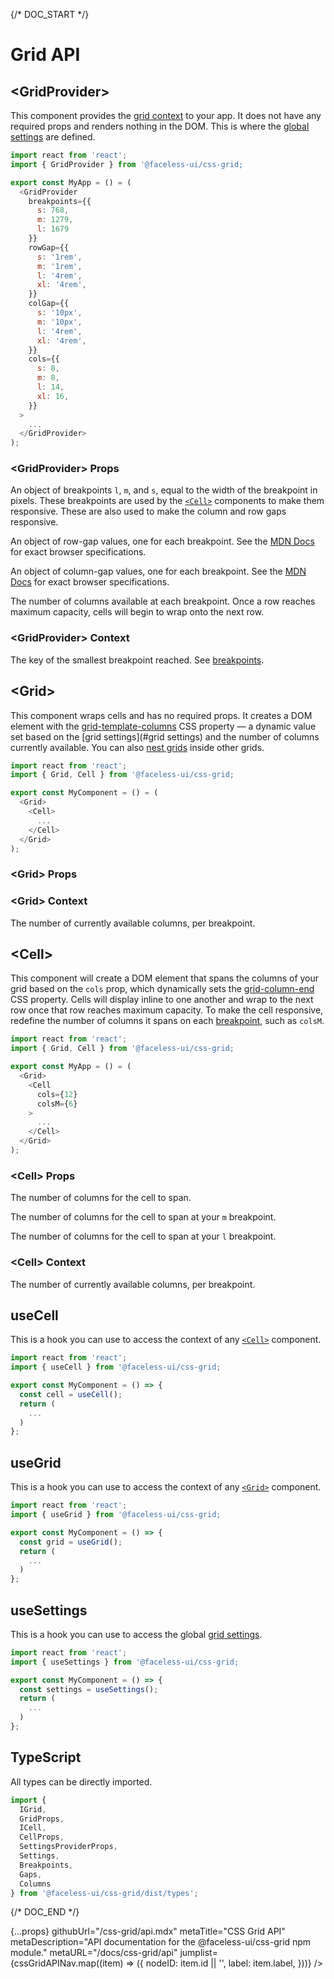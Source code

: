 
{/* DOC_START */}

# Grid API

<JumplistNode nodeID="provider">

## \<GridProvider\>

This component provides the [grid context](#gridprovider-context) to your app. It does not have any required props and renders nothing in the DOM. This is where the [global settings](#gridprovider-props) are defined.

```js
import react from 'react';
import { GridProvider } from '@faceless-ui/css-grid;

export const MyApp = () = (
  <GridProvider
    breakpoints={{
      s: 768,
      m: 1279,
      l: 1679
    }}
    rowGap={{
      s: '1rem',
      m: '1rem',
      l: '4rem',
      xl: '4rem',
    }}
    colGap={{
      s: '10px',
      m: '10px',
      l: '4rem',
      xl: '4rem',
    }}
    cols={{
      s: 8,
      m: 8,
      l: 14,
      xl: 16,
    }}
  >
    ...
  </GridProvider>
);
```

### \<GridProvider\> Props

<PropName
  name="breakpoints"
  type="object"
/>

An object of breakpoints `l`, `m`, and `s`, equal to the width of the breakpoint in pixels. These breakpoints are used by the [`<Cell>`](#cell) components to make them responsive. These are also used to make the column and row gaps responsive.

<PropName
  name="rowGap"
  type="string"
/>

An object of row-gap values, one for each breakpoint. See the [MDN Docs](https://developer.mozilla.org/en-US/docs/Web/CSS/row-gap) for exact browser specifications.

<PropName
  name="colGap"
  type="string"
/>

An object of column-gap values, one for each breakpoint. See the [MDN Docs](https://developer.mozilla.org/en-US/docs/Web/CSS/column-gap) for exact browser specifications.

<PropName
  name="cols"
  type="number"
/>

The number of columns available at each breakpoint. Once a row reaches maximum capacity, cells will begin to wrap onto the next row.

<ClassPrefix />

### \<GridProvider\> Context

<PropName
  name="smallestBreakpointReached"
  type="string"
/>

The key of the smallest breakpoint reached. See [breakpoints](#breakpoints).

<BasicContext href="#gridprovider-props" />

</JumplistNode>

<JumplistNode nodeID="grid">

## \<Grid\>

This component wraps cells and has no required props. It creates a DOM element with the [grid-template-columns](https://developer.mozilla.org/en-US/docs/Web/CSS/grid-template-columns) CSS property — a dynamic value set based on the [grid settings](#grid settings) and the number of columns currently available. You can also [nest grids](/docs/css-grid/setup#nested-grids) inside other grids.

```js
import react from 'react';
import { Grid, Cell } from '@faceless-ui/css-grid;

export const MyComponent = () = (
  <Grid>
    <Cell>
      ...
    </Cell>
  </Grid>
);
```

### \<Grid\> Props

<BasicProps />

### \<Grid\> Context

<PropName
  name="cols"
  type="object"
  isContextProp
/>

The number of currently available columns, per breakpoint.

</JumplistNode>

<JumplistNode nodeID="cell">

## \<Cell\>

This component will create a DOM element that spans the columns of your grid based on the `cols` prop, which dynamically sets the [grid-column-end](https://developer.mozilla.org/en-US/docs/Web/CSS/grid-column-end) CSS property. Cells will display inline to one another and wrap to the next row once that row reaches maximum capacity. To make the cell responsive, redefine the number of columns it spans on each [breakpoint](#breakpoints), such as `colsM`.

```js
import react from 'react';
import { Grid, Cell } from '@faceless-ui/css-grid;

export const MyApp = () = (
  <Grid>
    <Cell
      cols={12}
      colsM={6}
    >
      ...
    </Cell>
  </Grid>
);
```

### \<Cell\> Props

<PropName
  name="cols"
  type="number"
/>

The number of columns for the cell to span.

<PropName
  name="colsM"
  type="number"
/>

The number of columns for the cell to span at your `m` breakpoint.

<PropName
  name="colsL"
  type="number"
/>

The number of columns for the cell to span at your `l` breakpoint.

<BasicProps />

### \<Cell\> Context

  <PropName
    name="cols"
    type="object"
    isContextProp
  />

The number of currently available columns, per breakpoint.

</JumplistNode>

<JumplistNode nodeID="useCell">

## useCell

This is a hook you can use to access the context of any [`<Cell>`](#cell-context) component.

```js
import react from 'react';
import { useCell } from '@faceless-ui/css-grid;

export const MyComponent = () => {
  const cell = useCell();
  return (
    ...
  )
};
```

</JumplistNode>

<JumplistNode nodeID="useGrid">

## useGrid

This is a hook you can use to access the context of any [`<Grid>`](#grid-context) component.

```js
import react from 'react';
import { useGrid } from '@faceless-ui/css-grid;

export const MyComponent = () => {
  const grid = useGrid();
  return (
    ...
  )
};
```

</JumplistNode>

<JumplistNode nodeID="useSettings">

## useSettings

This is a hook you can use to access the global [grid settings](#gridprovider-context).

```js
import react from 'react';
import { useSettings } from '@faceless-ui/css-grid;

export const MyComponent = () => {
  const settings = useSettings();
  return (
    ...
  )
};
```

</JumplistNode>

<JumplistNode nodeID="typescript">

## TypeScript

All types can be directly imported.

```js
import {
  IGrid,
  GridProps,
  ICell,
  CellProps,
  SettingsProviderProps,
  Settings,
  Breakpoints,
  Gaps,
  Columns
} from '@faceless-ui/css-grid/dist/types';
```

</JumplistNode>

{/* DOC_END */}

  {...props}
  githubUrl="/css-grid/api.mdx"
  metaTitle="CSS Grid API"
  metaDescription="API documentation for the @faceless-ui/css-grid npm module."
  metaURL="/docs/css-grid/api"
  jumplist={cssGridAPINav.map((item) => ({
    nodeID: item.id || '',
    label: item.label,
  }))}
/>
